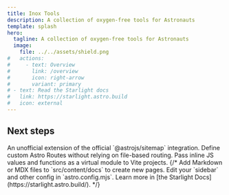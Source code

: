 ```yaml
---
title: Inox Tools
description: A collection of oxygen-free tools for Astronauts
template: splash
hero:
  tagline: A collection of oxygen-free tools for Astronauts
  image:
    file: ../../assets/shield.png
#   actions:
#     - text: Overview
#       link: /overview
#       icon: right-arrow
#       variant: primary
# - text: Read the Starlight docs
#   link: https://starlight.astro.build
#   icon: external
---
```



## Next steps

<CardGrid stagger>
	<Card title="Sitemap Extensions" icon="document">
		<InvisibleLink href="/sitemap-ext">
			An unofficial extension of the official `@astrojs/sitemap` integration.
		</InvisibleLink>
	</Card>
	<Card title="Custom Astro Routing" icon="add-document">
		<InvisibleLink href="/custom-routing">
			Define custom Astro Routes without relying on file-based routing.
		</InvisibleLink>
	</Card>
	<Card title="Inline Virtual Module" icon="pencil">
		<InvisibleLink href="/inline-mod">
			Pass inline JS values and functions as a virtual module to Vite projects.
		</InvisibleLink>
	</Card>
	{/* <Card title="Add new content" icon="add-document">
		Add Markdown or MDX files to `src/content/docs` to create new pages.
	</Card>
	<Card title="Configure your site" icon="setting">
		Edit your `sidebar` and other config in `astro.config.mjs`.
	</Card>
	<Card title="Read the docs" icon="open-book">
		Learn more in [the Starlight Docs](https://starlight.astro.build/).
	</Card> */}
</CardGrid>
